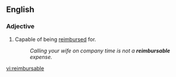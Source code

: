 ==English==

===Adjective===
{{en-adj|-}}

#Capable of being [[reimburse]]d for.
#:''Calling your wife on company time is not a '''reimbursable''' expense.''

[[vi:reimbursable]]